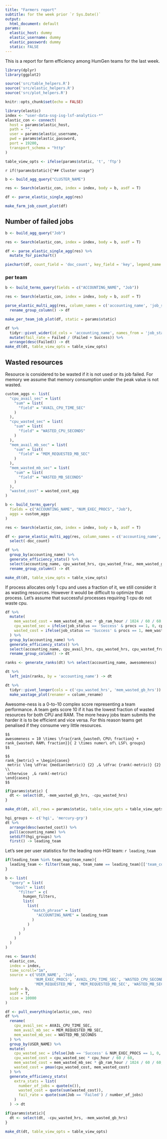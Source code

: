 ```yaml
---
title: "Farmers report"
subtitle: for the week prior `r Sys.Date()`
output:
  html_document: default
params:
  elastic_host: dummy
  elastic_username: dummy
  elastic_password: dummy
  static: FALSE
---
```


This is a report for farm efficiency among HumGen teams for the last week.

```r
library(dplyr)
library(ggplot2)

source('src/table_helpers.R')
source('src/elastic_helpers.R')
source('src/plot_helpers.R')

knitr::opts_chunk$set(echo = FALSE)
```

```r
library(elastic)
index <- "user-data-ssg-isg-lsf-analytics-*"
elastic_con <- connect(
  host = params$elastic_host,
  path = "",
  user = params$elastic_username,
  pwd = params$elastic_password,
  port = 19200,
  transport_schema = "http"
)

table_view_opts <- ifelse(params$static, 't', 'ftp')
```


`r if(!params$static){"## Cluster usage"}`
```r
b <- build_agg_query("CLUSTER_NAME")

res <- Search(elastic_con, index = index, body = b, asdf = T)

df <- parse_elastic_single_agg(res)

make_farm_job_count_plot(df)
```

## Number of failed jobs
```r
b <- build_agg_query("Job")

res <- Search(elastic_con, index = index, body = b, asdf = T)

df <- parse_elastic_single_agg(res) %>%
  mutate_for_piechart()

piechart(df, count_field = 'doc_count', key_field = 'key', legend_name = 'Job status')
```

### per team
```r
b <- build_terms_query(fields = c("ACCOUNTING_NAME", "Job"))

res <- Search(elastic_con, index = index, body = b, asdf = T)

parse_elastic_multi_agg(res, column_names = c('accounting_name', 'job_status')) %>%
  rename_group_column() -> df

make_per_team_job_plot(df, static = params$static)
```

```r
df %>%
  tidyr::pivot_wider(id_cols = 'accounting_name', names_from = 'job_status', values_from = 'doc_count', values_fill = 0) %>%
  mutate(fail_rate = Failed / (Failed + Success)) %>%
  arrange(desc(Failed)) -> dt
make_dt(dt, table_view_opts = table_view_opts)
```

## Wasted resources
Resource is considered to be wasted if it is not used or its job failed.
For memory we assume that memory consumption under the peak value is not wasted.
```r
custom_aggs <- list(
  "cpu_avail_sec" = list(
    "sum" = list(
      "field" = "AVAIL_CPU_TIME_SEC"
    )
  ),
  "cpu_wasted_sec" = list(
    "sum" = list(
      "field" = "WASTED_CPU_SECONDS"
    )
  ),
  "mem_avail_mb_sec" = list(
    "sum" = list(
      "field" = "MEM_REQUESTED_MB_SEC"
    )
  ),
  "mem_wasted_mb_sec" = list(
    "sum" = list(
      "field" = "WASTED_MB_SECONDS"
    )
  ),
  "wasted_cost" = wasted_cost_agg
)

b <- build_terms_query(
  fields = c("ACCOUNTING_NAME", "NUM_EXEC_PROCS", "Job"),
  aggs = custom_aggs
)

res <- Search(elastic_con, index = index, body = b, asdf = T)

df <- parse_elastic_multi_agg(res, column_names = c('accounting_name', 'procs', 'job_status')) %>%
  select(-doc_count)
```

```r
df %>%
  group_by(accounting_name) %>%
  generate_efficiency_stats() %>%
  select(accounting_name, cpu_wasted_hrs, cpu_wasted_frac, mem_wasted_gb_hrs, mem_wasted_frac, wasted_cost) %>%
  rename_group_column() -> dt

make_dt(dt, table_view_opts = table_view_opts)
```

If process allocates only 1 cpu and uses a fraction of it, we still consider it as wasting resources.
However it would be difficult to optimize that process.
Let's assume that successful processes requiring 1 cpu do not waste cpu.
```r
df %>%
  mutate(
    mem_wasted_cost = mem_wasted_mb_sec * gb_ram_hour / 1024 / 60 / 60,
    cpu_wasted_sec = ifelse(job_status == 'Success' & procs == 1, 0, cpu_wasted_sec),
    wasted_cost = ifelse(job_status == 'Success' & procs == 1, mem_wasted_cost, wasted_cost)
  ) %>%
  group_by(accounting_name) %>%
  generate_efficiency_stats() %>%
  select(accounting_name, cpu_avail_hrs, cpu_wasted_hrs, cpu_wasted_frac, mem_avail_gb_hrs, mem_wasted_gb_hrs, mem_wasted_frac, wasted_cost) %>%
  rename_group_column() -> dt

ranks <- generate_ranks(dt) %>% select(accounting_name, awesomeness)

dt %>%
  left_join(ranks, by = 'accounting_name') -> dt

dt %>%
  tidyr::pivot_longer(cols = c('cpu_wasted_hrs', 'mem_wasted_gb_hrs')) %>%
  make_wastage_plot(renamer = column_rename)
```
<div style="page-break-before: always;" />

Awesome-ness is a 0-to-10 complex score representing a team performance. A team gets score 10 if it has the lowest fraction
of wasted resources for both CPU and RAM. The more heavy jobs team submits the harder it is to be efficient and vice versa.
For this reason teams get penalised if they consume very little resources.

```asis
$$
awesomeness = 10 \times \frac{rank_{wasted\ CPU\ fraction} + rank_{wasted\ RAM\ fraction}}{ 2 \times numer\ of\ LSF\ groups}
$$

$$
rank_{metric} = \begin{cases}
 metric \leq \dfrac {median(metric)} {2} ,& \dfrac {rank(-metric)} {2} \\
 otherwise  ,& rank(-metric)
\end{cases}
$$
```


```r
if(params$static) {
  dt <- select(dt, -mem_wasted_gb_hrs, -cpu_wasted_hrs)
}

make_dt(dt, all_rows = params$static, table_view_opts = table_view_opts)
```

```r
hgi_groups <- c('hgi', 'mercury-grp')
dt %>%
  arrange(desc(wasted_cost)) %>%
  pull(accounting_name) %>%
  setdiff(hgi_groups) %>%
  first() -> leading_team
```

Let's see per user statistics for the leading non-HGI team: `r leading_team`
```r
if(leading_team %in% team_map$team_name){
  leading_team <- filter(team_map, team_name == leading_team)[['team_code']]
}

b <- list(
  "query" = list(
    "bool" = list(
      "filter" = c(
        humgen_filters,
        list(
          list(
            "match_phrase" = list(
              "ACCOUNTING_NAME" = leading_team
            )
          )
        )
      )
    )
  )
)

res <- Search(
  elastic_con,
  index = index,
  time_scroll="1m",
  source = c('USER_NAME', 'Job',
             'NUM_EXEC_PROCS', 'AVAIL_CPU_TIME_SEC', 'WASTED_CPU_SECONDS',
             'MEM_REQUESTED_MB', 'MEM_REQUESTED_MB_SEC', 'WASTED_MB_SECONDS'),
  body = b,
  asdf = T,
  size = 10000
)

df <- pull_everything(elastic_con, res)
df %>%
  rename(
    cpu_avail_sec = AVAIL_CPU_TIME_SEC,
    mem_avail_mb_sec = MEM_REQUESTED_MB_SEC,
    mem_wasted_mb_sec = WASTED_MB_SECONDS
  ) %>%
  group_by(USER_NAME) %>%
  mutate(
    cpu_wasted_sec = ifelse(Job == 'Success' & NUM_EXEC_PROCS == 1, 0, WASTED_CPU_SECONDS),
    cpu_wasted_cost = cpu_wasted_sec * cpu_hour / 60 / 60,
    mem_wasted_cost = mem_wasted_mb_sec * gb_ram_hour / 1024 / 60 / 60,
    wasted_cost = pmax(cpu_wasted_cost, mem_wasted_cost)
  ) %>%
  generate_efficiency_stats(
    extra_stats = list(
      number_of_jobs = quote(n()),
      wasted_cost = quote(sum(wasted_cost)),
      fail_rate = quote(sum(Job == 'Failed') / number_of_jobs)
    )
  ) -> dt

if(params$static){
  dt <- select(dt, -cpu_wasted_hrs, -mem_wasted_gb_hrs)
}

make_dt(dt, table_view_opts = table_view_opts)
```